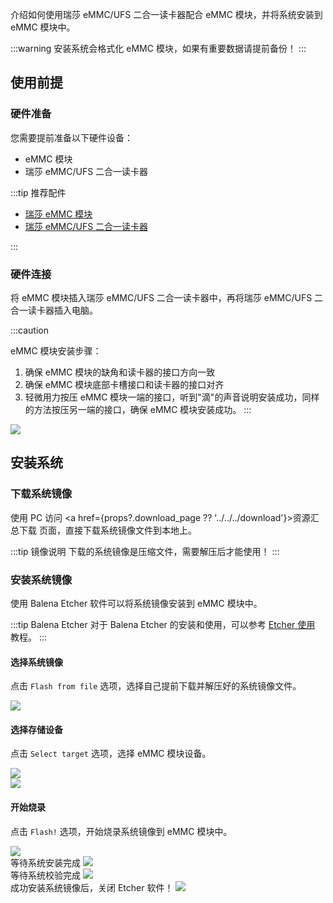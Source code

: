介绍如何使用瑞莎 eMMC/UFS 二合一读卡器配合 eMMC 模块，并将系统安装到 eMMC 模块中。

:::warning
安装系统会格式化 eMMC 模块，如果有重要数据请提前备份！
:::

## 使用前提

### 硬件准备

您需要提前准备以下硬件设备：

- eMMC 模块
- 瑞莎 eMMC/UFS 二合一读卡器

:::tip 推荐配件

- [瑞莎 eMMC 模块](https://radxa.com/products/accessories/emmc-module)
- [瑞莎 eMMC/UFS 二合一读卡器](https://radxa.com/products/accessories/emmc-ufs-module-reader)

:::

### 硬件连接

将 eMMC 模块插入瑞莎 eMMC/UFS 二合一读卡器中，再将瑞莎 eMMC/UFS 二合一读卡器插入电脑。

:::caution

eMMC 模块安装步骤：

1. 确保 eMMC 模块的缺角和读卡器的接口方向一致
2. 确保 eMMC 模块底部卡槽接口和读卡器的接口对齐
3. 轻微用力按压 eMMC 模块一端的接口，听到"滴"的声音说明安装成功，同样的方法按压另一端的接口，确保 eMMC 模块安装成功。
   :::

<div style={{ textAlign: "center" }}>
  <img
    src="/img/common/radxa-os/install-system/emmc-reader.webp"
    style={{ width: "100%", maxWidth: "1200px" }}
  />
</div>

## 安装系统

### 下载系统镜像

使用 PC 访问 <a href={props?.download_page ?? '../../../download'}>资源汇总下载</a> 页面，直接下载系统镜像文件到本地上。

:::tip 镜像说明
下载的系统镜像是压缩文件，需要解压后才能使用！
:::

### 安装系统镜像

使用 Balena Etcher 软件可以将系统镜像安装到 eMMC 模块中。

:::tip Balena Etcher
对于 Balena Etcher 的安装和使用，可以参考 [Etcher 使用](/common/radxa-os/install-system/balena-etcher) 教程。
:::

#### 选择系统镜像

点击 `Flash from file` 选项，选择自己提前下载并解压好的系统镜像文件。

<div style={{ textAlign: "center" }}>
  <img
    src="/img/common/radxa-os/install-system/etcher-select-image-emmc.webp"
    style={{ width: "100%", maxWidth: "1200px" }}
  />
</div>

#### 选择存储设备

点击 `Select target` 选项，选择 eMMC 模块设备。

<div style={{ textAlign: "center" }}>
  <img
    src="/img/common/radxa-os/install-system/etcher-select-emmc-01.webp"
    style={{ width: "100%", maxWidth: "1200px" }}
  />
</div>

<div style={{ textAlign: "center" }}>
  <img
    src="/img/common/radxa-os/install-system/etcher-select-emmc-02.webp"
    style={{ width: "100%", maxWidth: "1200px" }}
  />
</div>

#### 开始烧录

点击 `Flash!` 选项，开始烧录系统镜像到 eMMC 模块中。

<div style={{ textAlign: "center" }}>
  <img
    src="/img/common/radxa-os/install-system/etcher-flash-emmc.webp"
    style={{ width: "100%", maxWidth: "1200px" }}
  />
</div>

<div style={{ textAlign: "center" }}>
  等待系统安装完成
  <img
    src="/img/common/radxa-os/install-system/etcher-flashing-emmc.webp"
    style={{ width: "100%", maxWidth: "1200px" }}
  />
</div>

<div style={{ textAlign: "center" }}>
  等待系统校验完成
  <img
    src="/img/common/radxa-os/install-system/etcher-valid-emmc.webp"
    style={{ width: "100%", maxWidth: "1200px" }}
  />
</div>

<div style={{ textAlign: "center" }}>
  成功安装系统镜像后，关闭 Etcher 软件！
  <img
    src="/img/common/radxa-os/install-system/etcher-completed-emmc.webp"
    style={{ width: "100%", maxWidth: "1200px" }}
  />
</div>
